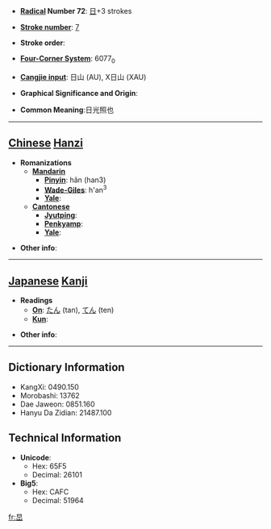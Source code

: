 * '''[[Wiktionary:Chinese radical index| Radical]] Number 72''': [[Wiktionary:Chinese radical index 日|日]]+3 strokes

* '''[[Wiktionary:Chinese total strokes index|Stroke number]]''': [[Wiktionary:Chinese total strokes index 7|7]]

* '''Stroke order''': 

* '''[[Wiktionary:Chinese four corner index|Four-Corner System]]''': 6077<sub>0</sub>

* '''[[Wiktionary:Chinese Cangjie index|Cangjie input]]''': 日山 (AU), X日山 (XAU)

* '''Graphical Significance and Origin''': 

* '''Common Meaning''':日光照也

----

== [[Chinese]] [[Hanzi]] ==

* '''Romanizations'''
** '''[[Mandarin]]'''
*** '''[[Pinyin]]''': hǎn (han3)
*** '''[[Wade-Giles]]''': h'an<sup>3</sup>
*** '''[[Yale]]''': 
** '''[[Cantonese]]'''
*** '''[[Jyutping]]''':
*** '''[[Penkyamp]]''': 
*** '''[[Yale]]''': 

* '''Other info''': 

----

== [[Japanese]] [[Kanji]] ==

* '''Readings'''
** '''[[On]]''': [[たん]] (tan), [[てん]] (ten)
** '''[[Kun]]''': 

* '''Other info''':  

----

== Dictionary Information ==

* KangXi: 0490.150
* Morobashi: 13762
* Dae Jaweon: 0851.160
* Hanyu Da Zidian: 21487.100

== Technical Information ==

* '''Unicode''':
** Hex: 65F5
** Decimal: 26101
* '''Big5''':
** Hex: CAFC
** Decimal: 51964

[[fr:旵]]